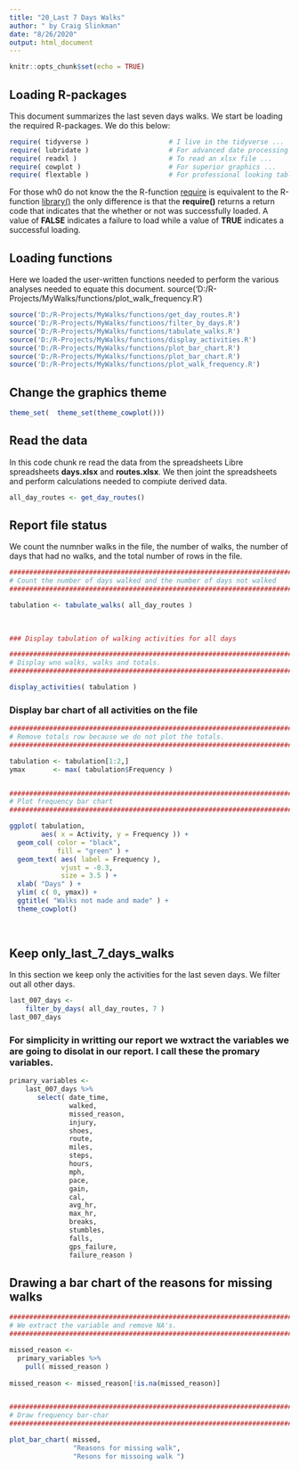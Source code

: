 ```yaml
---
title: "20_Last 7 Days Walks"
author: " by Craig Slinkman"
date: "8/26/2020"
output: html_document
---
```


```r
knitr::opts_chunk$set(echo = TRUE)
```

## Loading R-packages

This document summarizes the last seven days walks.  We start be loading the required R-packages.  We do this below:

```r
require( tidyverse )                    # I live in the tidyverse ...
require( lubridate )                    # For advanced date processing ...
require( readxl )                       # To read an xlsx file ...
require( cowplot )                      # For superior graphics ...
require( flextable )                    # For professional looking tables ...
```

For those wh0 do not know the the R-function [require](https://www.rdocumentation.org/packages/SciViews/versions/0.8-8/topics/Require) is equivalent to the R-function [library()](https://www.rdocumentation.org/packages/base/versions/3.6.2/topics/library) the only difference is that the **require()** returns a return code that indicates that the whether or not was successfully loaded.  A value of **FALSE** indicates a failure to load while a value of **TRUE** indicates a successful loading. 

## Loading functions

Here we loaded the user-written functions needed to perform the various analyses needed to equate this document.
 source('D:/R-Projects/MyWalks/functions/plot_walk_frequency.R')
```r
source('D:/R-Projects/MyWalks/functions/get_day_routes.R')
source('D:/R-Projects/MyWalks/functions/filter_by_days.R')
source('D:/R-Projects/MyWalks/functions/tabulate_walks.R')
source('D:/R-Projects/MyWalks/functions/display_activities.R')
source('D:/R-Projects/MyWalks/functions/plot_bar_chart.R')
source('D:/R-Projects/MyWalks/functions/plot_bar_chart.R')
source('D:/R-Projects/MyWalks/functions/plot_walk_frequency.R')
```

## Change the graphics theme 

```r
theme_set(  theme_set(theme_cowplot()))      
```



## Read the data 

In this code chunk re read the data from the spreadsheets Libre spreadsheets **days.xlsx** and **routes.xlsx**.  We then joint the spreadsheets and perform calculations needed to compiute derived data.

```r
all_day_routes <- get_day_routes()
```

## Report file status  

We count the numnber walks in the file, the number of walks, the number of days that had no walks, and the total number of rows in the file.

```r

#############################################################################
# Count the number of days walked and the number of days not walked
###############################################################################

tabulation <- tabulate_walks( all_day_routes )
  
  
  
### Display tabulation of walking activities for all days
```

```r
###############################################################################
# Display wno walks, walks and totals.
###############################################################################

display_activities( tabulation )
```

### Display bar chart of all activities on the file  

```r
################################################################################
# Remove totals row because we do not plot the totals.
################################################################################

tabulation <- tabulation[1:2,]
ymax       <- max( tabulation$Frequency )


###############################################################################
# Plot frequency bar chart
###############################################################################

ggplot( tabulation,
        aes( x = Activity, y = Frequency )) +
  geom_col( color = "black",
            fill = "green" ) +
  geom_text( aes( label = Frequency ),
             vjust = -0.3,
             size = 3.5 ) +
  xlab( "Days" ) +
  ylim( c( 0, ymax)) +
  ggtitle( "Walks not made and made" ) +
  theme_cowplot()
  
  
```








## Keep only_last_7_days_walks

In this section we keep only the activities for the last seven days.  We filter out all other days.  

```r
last_007_days <- 
    filter_by_days( all_day_routes, 7 )
last_007_days
```

### For simplicity in writting our report we wxtract the variables we are going to disolat in our report.  I call these the promary variables.  

```r
primary_variables <- 
    last_007_days %>% 
       select( date_time,
               walked,
               missed_reason,
               injury,
               shoes,
               route,
               miles,
               steps,
               hours,
               mph,
               pace,
               gain,
               cal,
               avg_hr,
               max_hr,
               breaks,
               stumbles,
               falls,
               gps_failure,
               failure_reason )
```

## Drawing a bar chart of the reasons for missing walks

```r

#############################################################################
# We extract the variable and remove NA's.
#############################################################################

missed_reason <- 
  primary_variables %>% 
    pull( missed_reason ) 
 
missed_reason <- missed_reason[!is.na(missed_reason)]


#############################################################################
# Draw frequency bar-char
#############################################################################

plot_bar_chart( missed,
                "Reasons for missing walk",
                "Resons for missoing walk ")


```






